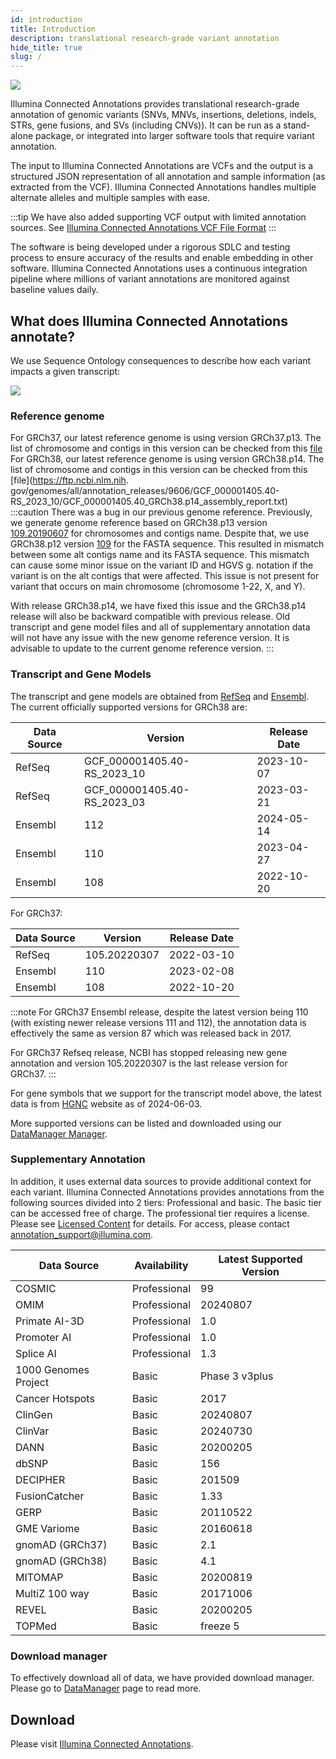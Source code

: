 ```yaml
---
id: introduction
title: Introduction
description: translational research-grade variant annotation
hide_title: true
slug: /
---
```



![](ICAnnotations.png)

Illumina Connected Annotations provides translational research-grade annotation of genomic variants (SNVs, MNVs, insertions, deletions, indels, STRs, gene fusions, and SVs (including CNVs)). It can be run as a stand-alone package, or integrated into larger software tools that require variant annotation.

The input to Illumina Connected Annotations are VCFs and the output is a structured JSON representation of all annotation and sample information (as extracted from the VCF). Illumina Connected Annotations handles multiple alternate alleles and multiple samples with ease.

:::tip
We have also added supporting VCF output with limited annotation sources. See [Illumina Connected Annotations VCF File Format](./../file-formats/illumina-annotator-vcf-file-format.mdx)
:::

The software is being developed under a rigorous SDLC and testing process to ensure accuracy of the results and enable embedding in other software. Illumina Connected Annotations uses a continuous integration pipeline where millions of variant annotations are monitored against baseline values daily.


## What does Illumina Connected Annotations annotate?

We use Sequence Ontology consequences to describe how each variant impacts a given transcript:

![](TranscriptConsequences.svg)

### Reference genome

For GRCh37, our latest reference genome is using version GRCh37.p13. The list of chromosome and contigs in this version can be checked from this [file](https://ftp.ncbi.nlm.nih.gov/genomes/all/annotation_releases/9606/105.20220307/GCF_000001405.25_GRCh37.p13/GCF_000001405.25_GRCh37.p13_assembly_report.txt)
For GRCh38, our latest reference genome is using version GRCh38.p14. The list of chromosome and contigs in this version can be checked from this [file](https://ftp.ncbi.nlm.nih.
gov/genomes/all/annotation_releases/9606/GCF_000001405.40-RS_2023_10/GCF_000001405.40_GRCh38.p14_assembly_report.txt)
:::caution
There was a bug in our previous genome reference. Previously, we generate genome reference based on GRCh38.p13 version [109.20190607](https://ftp.ncbi.nlm.nih.gov/genomes/all/annotation_releases/9606/109.20190607/GCF_000001405.39_GRCh38.p13/GCF_000001405.39_GRCh38.p13_assembly_report.txt) for chromosomes and contigs name.
Despite that, we use GRCh38.p12 version [109](https://ftp.ncbi.nlm.nih.gov/genomes/all/annotation_releases/9606/109/GCF_000001405.38_GRCh38.p12/) for the FASTA sequence.
This resulted in mismatch between some alt contigs name and its FASTA sequence. This mismatch can cause some minor issue on the variant ID and HGVS g. notation if the variant is on the alt contigs that were affected.
This issue is not present for variant that occurs on main chromosome (chromosome 1-22, X, and Y).

With release GRCh38.p14, we have fixed this issue and the GRCh38.p14 release will also be backward compatible with previous release. Old transcript and gene model files and all of
supplementary annotation data will not have any issue with the new genome reference version.
It is advisable to update to the current genome reference version.
:::

### Transcript and Gene Models

The transcript and gene models are obtained from [RefSeq](https://ftp.ncbi.nlm.nih.gov/genomes/all/annotation_releases/9606/) and [Ensembl](https://ftp.ensembl.org/pub/).
The current officially supported versions for GRCh38 are:

| Data Source | Version                     | Release Date |
|-------------|-----------------------------|--------------|
| RefSeq      | GCF_000001405.40-RS_2023_10 | 2023-10-07   |
| RefSeq      | GCF_000001405.40-RS_2023_03 | 2023-03-21   |
| Ensembl     | 112                         | 2024-05-14   |
| Ensembl     | 110                         | 2023-04-27   |
| Ensembl     | 108                         | 2022-10-20   |

For GRCh37:

| Data Source | Version                     | Release Date |
|-------------|-----------------------------|--------------|
| RefSeq      | 105.20220307                | 2022-03-10   |
| Ensembl     | 110                         | 2023-02-08   |
| Ensembl     | 108                         | 2022-10-20   |

:::note
For GRCh37 Ensembl release, despite the latest version being 110 (with existing newer release versions 111 and 112), the annotation data is effectively the same as version 87 which was released back in 2017.

For GRCh37 Refseq release, NCBI has stopped releasing new gene annotation and version 105.20220307 is the last release version for GRCh37.
:::

For gene symbols that we support for the transcript model above, the latest data is from [HGNC](https://ftp.ebi.ac.uk/pub/databases/genenames/hgnc/json/hgnc_complete_set.json)
website as of 2024-06-03.

More supported versions can be listed and downloaded using our [DataManager Manager](../utilities/data-manager.mdx).

### Supplementary Annotation

In addition, it uses external data sources to provide additional context for each variant.
Illumina Connected Annotations provides annotations from the following sources divided into 2 tiers: Professional and basic.
The basic tier can be accessed free of charge. The professional tier requires a license. Please see [Licensed Content](./introduction/licensedContent) for details. For access, please contact annotation_support@illumina.com.

| Data Source          | Availability | Latest Supported Version |
|----------------------|--------------|--------------------------|
| COSMIC               | Professional | 99                       |
| OMIM                 | Professional | 20240807                 |
| Primate AI-3D        | Professional | 1.0                      |
| Promoter AI          | Professional | 1.0                      |
| Splice AI            | Professional | 1.3                      |
| 1000 Genomes Project | Basic        | Phase 3 v3plus           |
| Cancer Hotspots      | Basic        | 2017                     |
| ClinGen              | Basic        | 20240807                 |
| ClinVar              | Basic        | 20240730                 |
| DANN                 | Basic        | 20200205                 |
| dbSNP                | Basic        | 156                      |
| DECIPHER             | Basic        | 201509                   |
| FusionCatcher        | Basic        | 1.33                     |
| GERP                 | Basic        | 20110522                 |
| GME Variome          | Basic        | 20160618                 |
| gnomAD (GRCh37)      | Basic        | 2.1                      |
| gnomAD (GRCh38)      | Basic        | 4.1                      |
| MITOMAP              | Basic        | 20200819                 |
| MultiZ 100 way       | Basic        | 20171006                 |
| REVEL                | Basic        | 20200205                 |
| TOPMed               | Basic        | freeze 5                 |

### Download manager
To effectively download all of data, we have provided download manager. Please go to [DataManager](./utilities/data-manager) page to read more.

## Download
Please visit [Illumina Connected Annotations](https://developer.illumina.com/illumina-connected-annotations).
